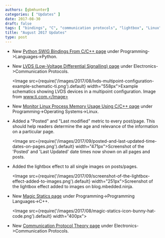 ```yaml
---
authors: [gbmhunter]
categories: [ "Updates" ]
date: 2017-08-30
draft: false
tags: [ "bindings", "C", "communication protocols", "lightbox", "Linux", "LVDS", "magic statics", "memory", "Python" ]
title: "August 2017 Updates"
type: post
---
```



* New [Python SWIG Bindings From C/C++ page](/programming/languages/python/python-swig-bindings-from-cplusplus) under Programming->Languages->Python.

* New [LVDS (Low-Voltage Differential Signalling) page](/electronics/communication-protocols/lvds-low-voltage-differential-signalling) under Electronics->Communication Protocols.  

    <Image src={require('/images/2017/08/lvds-multipoint-configuration-example-schematic-ti.png').default} width="558px">Example schematics showing LVDS devices in a multipoint configuration. Image from www.ti.com.</Image>

* New [Monitor Linux Process Memory Usage Using C/C++ page](/programming/operating-systems/linux/monitor-linux-process-memory-usage-using-c-cpp) under Programming->Operating Systems->Linux.

* Added a "Posted" and "Last modified" metric to every post/page. This should help readers determine the age and relevance of the information on a particular page.  

    <Image src={require('/images/2017/09/posted-and-last-updated-time-dates-on-pages.png').default} width="471px">Screenshot of the 'Posted' and 'Last Updated' date times now shown on all pages and posts.</Image>

* Added the lightbox effect to all single images on posts/pages.  

    <Image src={require('/images/2017/09/screenshot-of-the-lightbox-effect-added-to-images.png').default} width="251px">Screenshot of the lightbox effect added to images on blog.mbedded.ninja.</Image>

* New [Magic Statics page](/programming/languages/c-plus-plus/magic-statics) under Programming->Programming Languages->C++.  

    <Image src={require('/images/2017/08/magic-statics-icon-bunny-hat-code.png').default} width="400px"></Image>

* New [Communication Protocol Theory page](/electronics/communication-protocols/communication-protocol-theory) under Electronics->Communication Protocols.